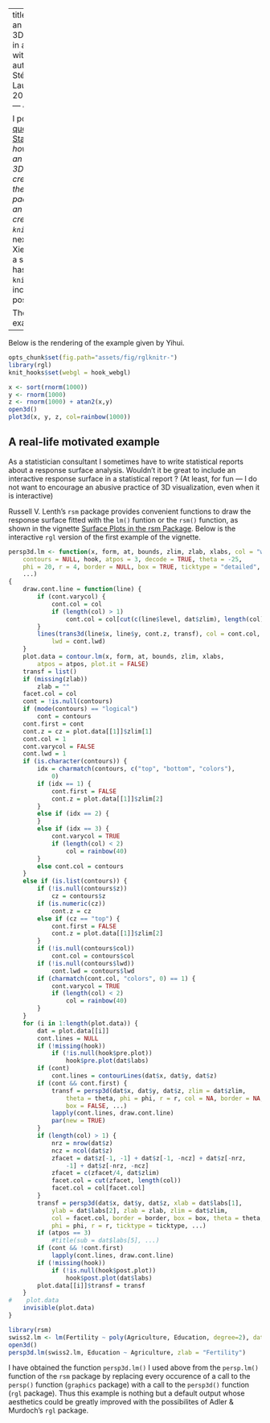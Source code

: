 ---
title: Including an interactive 3D `rgl` graphic in a html report with `knitr`
author: Stéphane Laurent
date : 2012-11-30
--- &lead

I posted [a question on StackOverflow](http://stackoverflow.com/questions/14879210/including-a-interactive-3d-figure-with-knitr): *how to embed an interactive 3D figure created with the `rgl` package into an html report created with `knitr` ?* The next day, Yihui Xie has posted a solution. He has updated `knitr` to include this possibility. 


The first example
--------------------------------

Below is the rendering of the example given by Yihui.

```r
opts_chunk$set(fig.path="assets/fig/rglknitr-")
library(rgl)
knit_hooks$set(webgl = hook_webgl)
```

```r
x <- sort(rnorm(1000))
y <- rnorm(1000)
z <- rnorm(1000) + atan2(x,y)
open3d()
plot3d(x, y, z, col=rainbow(1000))
```




A real-life motivated example
-------------------------------

As a statistician consultant I sometimes have to write statistical reports about a  response surface  analysis.  Wouldn't it be great to include an interactive  response surface in a statistical report ? 
(At least, for fun --- I do not want to encourage an abusive practice of 3D visualization, even when it is interactive)

Russell V. Lenth's `rsm` package provides convenient functions  to draw the response surface fitted with the `lm()` funtion or the  `rsm()` function,  as shown in the vignette [Surface Plots in the rsm Package](http://cran.r-project.org/web/packages/rsm/vignettes/rsm-plots.pdf). 
Below is the interactive `rgl` version of the first example of the vignette.

```r
persp3d.lm <- function(x, form, at, bounds, zlim, zlab, xlabs, col = "white", 
    contours = NULL, hook, atpos = 3, decode = TRUE, theta = -25, 
    phi = 20, r = 4, border = NULL, box = TRUE, ticktype = "detailed", 
    ...) 
{
    draw.cont.line = function(line) {
        if (cont.varycol) {
            cont.col = col
            if (length(col) > 1) 
                cont.col = col[cut(c(line$level, dat$zlim), length(col))][1]
        }
        lines(trans3d(line$x, line$y, cont.z, transf), col = cont.col, 
            lwd = cont.lwd)
    }
    plot.data = contour.lm(x, form, at, bounds, zlim, xlabs, 
        atpos = atpos, plot.it = FALSE)
    transf = list()
    if (missing(zlab)) 
        zlab = ""
    facet.col = col
    cont = !is.null(contours)
    if (mode(contours) == "logical") 
        cont = contours
    cont.first = cont
    cont.z = cz = plot.data[[1]]$zlim[1]
    cont.col = 1
    cont.varycol = FALSE
    cont.lwd = 1
    if (is.character(contours)) {
        idx = charmatch(contours, c("top", "bottom", "colors"), 
            0)
        if (idx == 1) {
            cont.first = FALSE
            cont.z = plot.data[[1]]$zlim[2]
        }
        else if (idx == 2) {
        }
        else if (idx == 3) {
            cont.varycol = TRUE
            if (length(col) < 2) 
                col = rainbow(40)
        }
        else cont.col = contours
    }
    else if (is.list(contours)) {
        if (!is.null(contours$z)) 
            cz = contours$z
        if (is.numeric(cz)) 
            cont.z = cz
        else if (cz == "top") {
            cont.first = FALSE
            cont.z = plot.data[[1]]$zlim[2]
        }
        if (!is.null(contours$col)) 
            cont.col = contours$col
        if (!is.null(contours$lwd)) 
            cont.lwd = contours$lwd
        if (charmatch(cont.col, "colors", 0) == 1) {
            cont.varycol = TRUE
            if (length(col) < 2) 
                col = rainbow(40)
        }
    }
    for (i in 1:length(plot.data)) {
        dat = plot.data[[i]]
        cont.lines = NULL
        if (!missing(hook)) 
            if (!is.null(hook$pre.plot)) 
                hook$pre.plot(dat$labs)
        if (cont) 
            cont.lines = contourLines(dat$x, dat$y, dat$z)
        if (cont && cont.first) {
            transf = persp3d(dat$x, dat$y, dat$z, zlim = dat$zlim, 
                theta = theta, phi = phi, r = r, col = NA, border = NA, 
                box = FALSE, ...)
            lapply(cont.lines, draw.cont.line)
            par(new = TRUE)
        }
        if (length(col) > 1) {
            nrz = nrow(dat$z)
            ncz = ncol(dat$z)
            zfacet = dat$z[-1, -1] + dat$z[-1, -ncz] + dat$z[-nrz, 
                -1] + dat$z[-nrz, -ncz]
            zfacet = c(zfacet/4, dat$zlim)
            facet.col = cut(zfacet, length(col))
            facet.col = col[facet.col]
        }
        transf = persp3d(dat$x, dat$y, dat$z, xlab = dat$labs[1], 
            ylab = dat$labs[2], zlab = zlab, zlim = dat$zlim, 
            col = facet.col, border = border, box = box, theta = theta, 
            phi = phi, r = r, ticktype = ticktype, ...)
        if (atpos == 3) 
            #title(sub = dat$labs[5], ...)
        if (cont && !cont.first) 
            lapply(cont.lines, draw.cont.line)
        if (!missing(hook)) 
            if (!is.null(hook$post.plot)) 
                hook$post.plot(dat$labs)
        plot.data[[i]]$transf = transf
    }
#    plot.data
    invisible(plot.data)
}
```


```r
library(rsm)
swiss2.lm <- lm(Fertility ~ poly(Agriculture, Education, degree=2), data=swiss)
open3d()
persp3d.lm(swiss2.lm, Education ~ Agriculture, zlab = "Fertility")
```


I have obtained the function `persp3d.lm()` I used above from the `persp.lm()` function of the 
`rsm` package by replacing every occurence of a call to the `persp()` function (`graphics` package)  with a call 
to the `persp3d()` function (`rgl` package). 
Thus this example is nothing but a default output whose aesthetics could be greatly improved 
with the possibilites of Adler & Murdoch's `rgl` package. 


